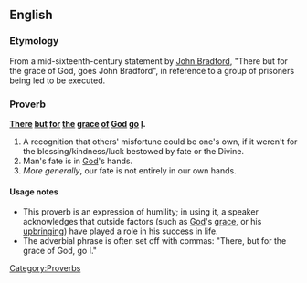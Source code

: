 ==English==

===Etymology===
From a mid-sixteenth-century statement by [[w:John Bradford|John Bradford]], "There but for the grace of God, goes John Bradford", in reference to a group of prisoners being led to be executed.

===Proverb===
'''[[there|There]] [[but]] [[for]] [[the]] [[grace]] [[of]] [[God]] [[go]] [[I]].'''

# A recognition that others' misfortune could be one's own, if it weren't for the blessing/kindness/luck bestowed by fate or the Divine.
# Man's fate is in [[God]]'s hands.
# ''More generally'', our fate is not entirely in our own hands.

====Usage notes====
* This proverb is an expression of humility; in using it, a speaker acknowledges that outside factors (such as [[God]]'s [[grace]], or his [[upbringing]]) have played a role in his success in life.
* The adverbial phrase is often set off with commas: "There, but for the grace of God, go I."

[[Category:Proverbs]]